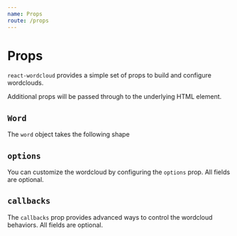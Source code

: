 ```yaml
---
name: Props
route: /props
---
```





# Props

`react-wordcloud` provides a simple set of props to build and configure wordclouds.

<Props of={ComponentProps} />

Additional props will be passed through to the underlying HTML element.

## `Word`

The `word` object takes the following shape

<Props of={WordInterface} />

## `options`

You can customize the wordcloud by configuring the `options` prop. All fields are optional.

<Props of={OptionsInterface} />

## `callbacks`

The `callbacks` prop provides advanced ways to control the wordcloud behaviors. All fields are optional.

<Props of={CallbacksInterface} />
